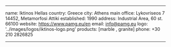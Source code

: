 ---

name: Iktinos Hellas
country: Greece
city: Athens
main office: Lykovriseos 7 14452, Metamorfosi Attiki
established: 1990
address: Industrial Area, 60 st. 66100
website: https://www.pamg.eu/en
email: info@pamg.eu
logo: '../images/logos/iktinos-logo.png'
products: [marble , granite]
phone: +30 210 2826825

---